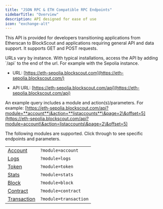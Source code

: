 ```yaml
---
title: "JSON RPC & ETH Compatible RPC Endpoints"
sidebarTitle: "Overview"
description: API designed for ease of use
icon: "exchange-alt"
---
```


This API is provided for developers transitioning applications from Etherscan to BlockScout and applications requiring general API and data support. It supports GET and POST requests.

<Info>
URLs vary by instance. With typical installations, access the API by adding `/api` to the end of the url. For example with the Sepolia instance.

* URL: [https://eth-sepolia.blockscout.com](https://eth-sepolia.blockscout.com/)

* API URL: [https://eth-sepolia.blockscout.com/api](https://eth-sepolia.blockscout.com/api)

An example query includes a module and action(s)/parameters. For example: [https://eth-sepolia.blockscout.com/api?module=**account**\&action=**listaccounts**\&page=2\&offset=5](https://eth-sepolia.blockscout.com/api?module=account\&action=listaccounts\&page=2\&offset=5)

</Info>

The following modules are supported. Click through to see specific endpoints and parameters.

|                                           |                       |
| ----------------------------------------- | --------------------- |
| [Account](/devs/apis/rpc/account)         | `?module=account`     |
| [Logs](/devs/apis/rpc/logs)               | `?module=logs`        |
| [Token](/devs/apis/rpc/token)             | `?module=token`       |
| [Stats](/devs/apis/rpc/stats)             | `?module=stats`       |
| [Block](/devs/apis/rpc/block)             | `?module=block`       |
| [Contract](/devs/apis/rpc/contract)       | `?module=contract`    |
| [Transaction](/devs/apis/rpc/transaction) | `?module=transaction` |


